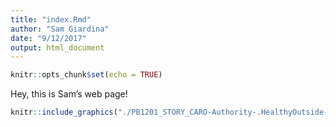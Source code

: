 ```yaml
---
title: "index.Rmd"
author: "Sam Giardina"
date: "9/12/2017"
output: html_document
---
```


```r
knitr::opts_chunk$set(echo = TRUE)
```

Hey, this is Sam's web page!

```r
knitr::include_graphics("./PB1201_STORY_CARO-Authority-.HealthyOutside-DOG-20160818.jfif")
```
